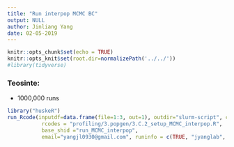 ```yaml
---
title: "Run interpop MCMC BC"
output: NULL
author: Jinliang Yang
date: 02-05-2019
---
```



```r
knitr::opts_chunk$set(echo = TRUE) 
knitr::opts_knit$set(root.dir=normalizePath('../../')) 
#library(tidyverse)
```




### Teosinte:

- 1000,000 runs
```r
library("huskeR")
run_Rcode(inputdf=data.frame(file=1:3, out=1), outdir="slurm-script", cmdno=1,
           rcodes = "profiling/3.popgen/3.C.2_setup_MCMC_interpop.R",
           base_shid ="run_MCMC_interpop",
           email="yangjl0930@gmail.com", runinfo = c(TRUE, "jyanglab", 2, "10G", "36:00:00"))


```



